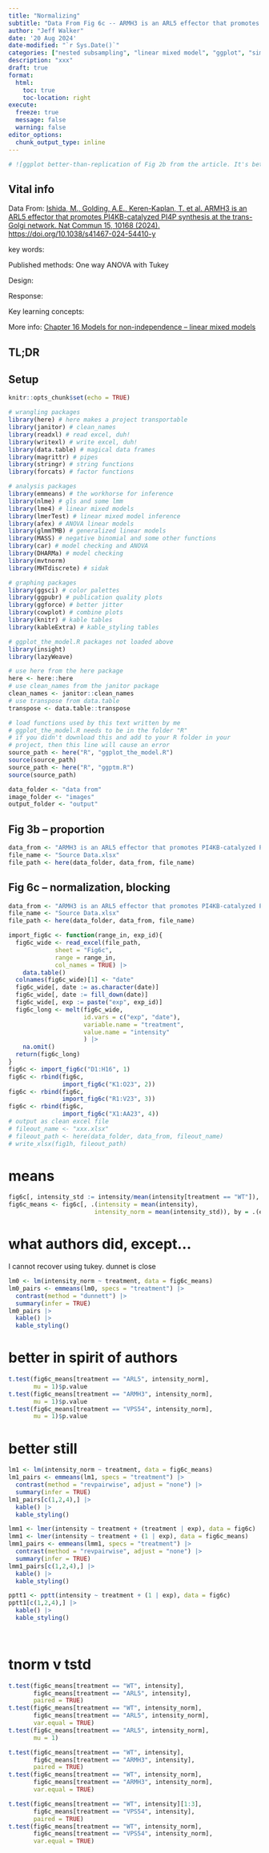 ```yaml
---
title: "Normalizing"
subtitle: "Data From Fig 6c -- ARMH3 is an ARL5 effector that promotes PI4KB-catalyzed PI4P synthesis at the trans-Golgi network"
author: "Jeff Walker"
date: '20 Aug 2024'
date-modified: "`r Sys.Date()`"
categories: ["nested subsampling", "linear mixed model", "ggplot", "simulation"]
description: "xxx"
draft: true
format: 
  html: 
    toc: true 
    toc-location: right
execute: 
  freeze: true
  message: false
  warning: false
editor_options: 
  chunk_output_type: inline
---
```


```r
# ![ggplot better-than-replication of Fig 2b from the article. It's better because the plot shows the nested subsampling design...and the p-values account for this design](../../figs/ER calcium depletion as a key driver for impaired ER-to-mitochondria calcium transfer and mitochondrial dysfunction in Wolfram syndrome/fig2b_ggplot.png){width=4in fig-align="left"}
```


## Vital info

Data From: [Ishida, M., Golding, A.E., Keren-Kaplan, T. et al. ARMH3 is an ARL5 effector that promotes PI4KB-catalyzed PI4P synthesis at the trans-Golgi network. Nat Commun 15, 10168 (2024). https://doi.org/10.1038/s41467-024-54410-y](https://www.nature.com/articles/s41467-024-54410-y){target="_blank"}

key words: 

Published methods: One way ANOVA with Tukey

Design:  

Response: 

Key learning concepts: 

More info: [Chapter 16 Models for non-independence -- linear mixed models](https://www.middleprofessor.com/files/applied-biostatistics_bookdown/_book/lmm){target="_blank"}

## TL;DR


## Setup

```r
knitr::opts_chunk$set(echo = TRUE)

# wrangling packages
library(here) # here makes a project transportable
library(janitor) # clean_names
library(readxl) # read excel, duh!
library(writexl) # write excel, duh!
library(data.table) # magical data frames
library(magrittr) # pipes
library(stringr) # string functions
library(forcats) # factor functions

# analysis packages
library(emmeans) # the workhorse for inference
library(nlme) # gls and some lmm
library(lme4) # linear mixed models
library(lmerTest) # linear mixed model inference
library(afex) # ANOVA linear models
library(glmmTMB) # generalized linear models
library(MASS) # negative binomial and some other functions
library(car) # model checking and ANOVA
library(DHARMa) # model checking
library(mvtnorm)
library(MHTdiscrete) # sidak

# graphing packages
library(ggsci) # color palettes
library(ggpubr) # publication quality plots
library(ggforce) # better jitter
library(cowplot) # combine plots
library(knitr) # kable tables
library(kableExtra) # kable_styling tables

# ggplot_the_model.R packages not loaded above
library(insight)
library(lazyWeave)

# use here from the here package
here <- here::here
# use clean_names from the janitor package
clean_names <- janitor::clean_names
# use transpose from data.table
transpose <- data.table::transpose

# load functions used by this text written by me
# ggplot_the_model.R needs to be in the folder "R"
# if you didn't download this and add to your R folder in your
# project, then this line will cause an error
source_path <- here("R", "ggplot_the_model.R")
source(source_path)
source_path <- here("R", "ggptm.R")
source(source_path)

data_folder <- "data from"
image_folder <- "images"
output_folder <- "output"
```

## Fig 3b -- proportion

```r
data_from <- "ARMH3 is an ARL5 effector that promotes PI4KB-catalyzed PI4P synthesis at the trans-Golgi network"
file_name <- "Source Data.xlsx"
file_path <- here(data_folder, data_from, file_name)

```

## Fig 6c -- normalization, blocking

```r
data_from <- "ARMH3 is an ARL5 effector that promotes PI4KB-catalyzed PI4P synthesis at the trans-Golgi network"
file_name <- "Source Data.xlsx"
file_path <- here(data_folder, data_from, file_name)

import_fig6c <- function(range_in, exp_id){
  fig6c_wide <- read_excel(file_path,
             sheet = "Fig6c",
             range = range_in,
             col_names = TRUE) |>
    data.table() 
  colnames(fig6c_wide)[1] <- "date"
  fig6c_wide[, date := as.character(date)]
  fig6c_wide[, date := fill_down(date)]
  fig6c_wide[, exp := paste("exp", exp_id)]
  fig6c_long <- melt(fig6c_wide,
                     id.vars = c("exp", "date"),
                     variable.name = "treatment",
                     value.name = "intensity"
                     ) |>
    na.omit()
  return(fig6c_long)
}
fig6c <- import_fig6c("D1:H16", 1)
fig6c <- rbind(fig6c,
               import_fig6c("K1:O23", 2))
fig6c <- rbind(fig6c,
               import_fig6c("R1:V23", 3))
fig6c <- rbind(fig6c,
               import_fig6c("X1:AA23", 4))
# output as clean excel file
# fileout_name <- "xxx.xlsx"
# fileout_path <- here(data_folder, data_from, fileout_name)
# write_xlsx(fig1h, fileout_path)
```

# means

```r
fig6c[, intensity_std := intensity/mean(intensity[treatment == "WT"]), by = .(exp)]
fig6c_means <- fig6c[, .(intensity = mean(intensity),
                        intensity_norm = mean(intensity_std)), by = .(exp, treatment)]
```

# what authors did, except...

I cannot recover using tukey. dunnet is close

```r
lm0 <- lm(intensity_norm ~ treatment, data = fig6c_means)
lm0_pairs <- emmeans(lm0, specs = "treatment") |>
  contrast(method = "dunnett") |>
  summary(infer = TRUE)
lm0_pairs |>
  kable() |>
  kable_styling()
```

# better in spirit of authors

```r
t.test(fig6c_means[treatment == "ARL5", intensity_norm],
       mu = 1)$p.value
t.test(fig6c_means[treatment == "ARMH3", intensity_norm],
       mu = 1)$p.value
t.test(fig6c_means[treatment == "VPS54", intensity_norm],
       mu = 1)$p.value
```

# better still

```r

lm1 <- lm(intensity_norm ~ treatment, data = fig6c_means)
lm1_pairs <- emmeans(lm1, specs = "treatment") |>
  contrast(method = "revpairwise", adjust = "none") |>
  summary(infer = TRUE)
lm1_pairs[c(1,2,4),] |>
  kable() |>
  kable_styling()

lmm1 <- lmer(intensity ~ treatment + (treatment | exp), data = fig6c)
lmm1 <- lmer(intensity ~ treatment + (1 | exp), data = fig6c_means)
lmm1_pairs <- emmeans(lmm1, specs = "treatment") |>
  contrast(method = "revpairwise", adjust = "none") |>
  summary(infer = TRUE)
lmm1_pairs[c(1,2,4),] |>
  kable() |>
  kable_styling()

pptt1 <- pptt(intensity ~ treatment + (1 | exp), data = fig6c)
pptt1[c(1,2,4),] |>
  kable() |>
  kable_styling()

 


```


# tnorm v tstd

```r
t.test(fig6c_means[treatment == "WT", intensity],
       fig6c_means[treatment == "ARL5", intensity],
       paired = TRUE)
t.test(fig6c_means[treatment == "WT", intensity_norm],
       fig6c_means[treatment == "ARL5", intensity_norm],
       var.equal = TRUE)
t.test(fig6c_means[treatment == "ARL5", intensity_norm],
       mu = 1)
```

```r
t.test(fig6c_means[treatment == "WT", intensity],
       fig6c_means[treatment == "ARMH3", intensity],
       paired = TRUE)
t.test(fig6c_means[treatment == "WT", intensity_norm],
       fig6c_means[treatment == "ARMH3", intensity_norm],
       var.equal = TRUE)
```

```r
t.test(fig6c_means[treatment == "WT", intensity][1:3],
       fig6c_means[treatment == "VPS54", intensity],
       paired = TRUE)
t.test(fig6c_means[treatment == "WT", intensity_norm],
       fig6c_means[treatment == "VPS54", intensity_norm],
       var.equal = TRUE)
```
